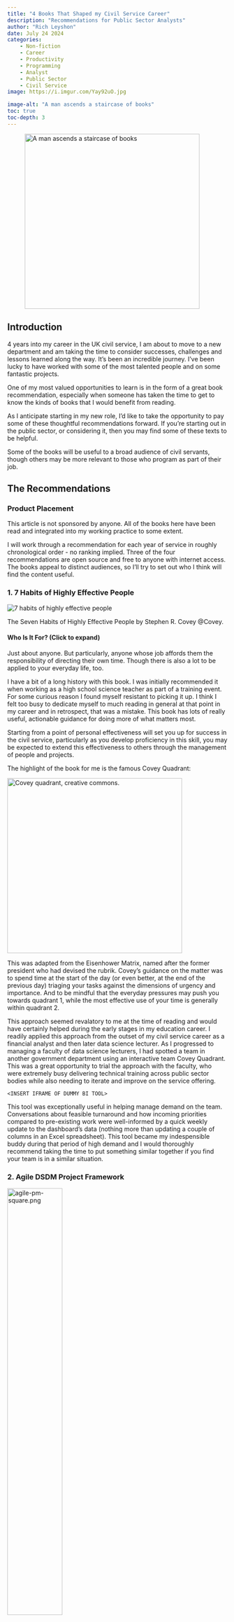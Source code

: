 ```yaml
---
title: "4 Books That Shaped my Civil Service Career"
description: "Recommendations for Public Sector Analysts"
author: "Rich Leyshon"
date: July 24 2024
categories:        
    - Non-fiction
    - Career
    - Productivity
    - Programming
    - Analyst
    - Public Sector
    - Civil Service
image: https://i.imgur.com/Yay92uO.jpg

image-alt: "A man ascends a staircase of books"
toc: true
toc-depth: 3
---
```

<figure class=center>
 <img class=shaded_box src=https://i.imgur.com/Yay92uO.jpg alt="A man ascends a staircase of books" width=400px>
</figure>

## Introduction

4 years into my career in the UK civil service, I am about to move to a new
department and am taking the time to consider successes, challenges and lessons
learned along the way. It's been an incredible journey. I've been lucky to have
worked with some of the most talented people and on some fantastic projects. 

One of my most valued opportunities to learn is in the form of a great book
recommendation, especially when someone has taken the time to get to know the
kinds of books that I would benefit from reading. 

As I anticipate starting in my new role, I'd like to take the opportunity to
pay some of these thoughtful recommendations forward. If you're starting out in
the public sector, or considering it, then you may find some of these texts to
be helpful. 

Some of the books will be useful to a broad audience of civil servants, though
others may be more relevant to those who program as part of their job.

## The Recommendations

:::{.callout-note}

### Product Placement

This article is not sponsored by anyone. All of the books here have been read
and integrated into my working practice to some extent. 

:::

I will work through a recommendation for each year of service in roughly
chronological order - no ranking implied. Three of the four recommendations are
open source and free to anyone with internet access. The books appeal to
distinct audiences, so I'll try to set out who I think will find the content
useful.

### 1. 7 Habits of Highly Effective People

<img src="https://www.franklincovey.com/wp-content/uploads/2023/11/book_7-habits_600x600.png" data-src="https://www.franklincovey.com/wp-content/uploads/2023/11/book_7-habits_600x600.png" alt="7 habits of highly effective people" class="center" data-ll-status="loaded">

The Seven Habits of Highly Effective People by Stephen R. Covey @Covey.

:::{.callout-tip collapse="true"}

#### Who Is It For? (Click to expand)

Just about anyone. But particularly, anyone whose job affords them the
responsibility of directing their own time. Though there is also a lot to be
applied to your everyday life, too.

:::

I have a bit of a long history with this book. I was initially recommended it
when working as a high school science teacher as part of a training event. For
some curious reason I found myself resistant to picking it up. I think I felt
too busy to dedicate myself to much reading in general at that point in my
career and in retrospect, that was a mistake. This book has lots of really
useful, actionable guidance for doing more of what matters most.

Starting from a point of personal effectiveness will set you up for success in
the civil service, particularly as you develop proficiency in this skill, you
may be expected to extend this effectiveness to others through the management
of people and projects. 

The highlight of the book for me is the famous Covey Quadrant:

<img alt="Covey quadrant, creative commons." src="https://upload.wikimedia.org/wikipedia/commons/thumb/3/33/7_habits_decision-making_matrix.png/596px-7_habits_decision-making_matrix.png?20181120003806" width="400" class="center">

This was adapted from the Eisenhower Matrix, named after the former president
who had devised the rubrik. Covey's guidance on the matter was to spend time
at the start of the day (or even better, at the end of the previous day)
triaging your tasks against the dimensions of urgency and importance. And to be
mindful that the everyday pressures may push you towards quadrant 1, while the
most effective use of your time is generally within quadrant 2.

This approach seemed revalatory to me at the time of reading and would have
certainly helped during the early stages in my education career. I readily
applied this approach from the outset of my civil service career as a financial
analyst and then later data science lecturer. As I progressed to managing a
faculty of data science lecturers, I had spotted a team in another government
department using an interactive team Covey Quadrant. This was a great
opportunity to trial the approach with the faculty, who were extremely busy
delivering technical training across public sector bodies while also needing to
iterate and improve on the service offering. 

`<INSERT IFRAME OF DUMMY BI TOOL>`

This tool was exceptionally useful in helping manage demand on the team.
Conversations about feasible turnaround and how incoming priorities compared to
pre-existing work were well-informed by a quick weekly update to the
dashboard's data (nothing more than updating a couple of columns in an Excel
spreadsheet). This tool became my indespensible buddy during that period of
high demand and I would thoroughly recommend taking the time to put something
similar together if you find your team is in a similar situation.

### 2. Agile DSDM Project Framework

<img src="https://products.agilebusiness.org/static/343b69ec-37c5-45da-90fc10a0ee471b55/137a12af-29e5-4ed8-b4cf7ac05b1baf06/agile-pm-square.png" alt="agile-pm-square.png" class="center" width=50%>

The Dynamic Systems Development Method @dsdm, an agile project management
framework, published by the Agile Business Consortium Ltd.

:::{.callout-tip collapse="true"}

#### Who Is It For? (Click to expand)

Anyone who needs to design, build or ship products, particularly software. So
any of the following (not an exhaustive list):

* Data Scientist
* Data Engineer
* Data Analyst
* Software Developer
* Agile Coach
* Project Manager
* Scrum Master
* Product Owner
* Development Team Lead
* Software Developer
* QA/Test Manager
* Change Manager
* IT Manager
* Program Manager
* Business Architect
* Business Analyst
* System Architect
* Technical Architect
* Solution Architect
* UX/UI Designer
* User Researcher
* Interaction Designer
* Graphic Designer
* Portfolio Manager
* Digital Marketing Specialist
* Security Architect

:::

A few years back, agile seemed to be the in-vogue project management (PM)
system, especially for digital products. Its always had its vocal critics, but
recently I sense it has now crested its wave.

In my opinion, that's a shame. The core principles of agile I consider to be
worth the effort:

* Customer-centric development
* Iterative delivery.
* Flat development structure - succeed or fail together.

A whole industry of consultation has grown around the popularity of agile DSDM.
Finding objective guidance on its implementation can be tricky to find,
particularly if you wish to compare and contrast it with other PM frameworks.

> There's no **right** way to do agile. It's whatever you can make work with
the resources at your disposal.

In some guidance, the guiding agile principles become a bit obscured by
process. An organisation's interpretation of how agile works often boils down
to a vague understanding of role definitions and sprint ceremonies. If enough
of your 'agile champions' leave, you may find yourself with all the process and
none of the benefits. I once heard that "Agile simply produces rubbish
quickly". I'd say that if an organisation is careless about its practice,
that's a definite possibility.

The reason I found Agile DSDM so influential, is that I benefitted from working
with people who really championed it. Colleagues who had grasped the pros and
cons and were keen to help the rest of the team navigate the implementation of
the agile philosophy. I had benefitted from taking this experience with me to
other organisations that had not practised agile, and enjoying the benefits and
impact these simple rules, particularly for our customers. Bringing this
experience with me to the civil service was definitely advantageous,
particularly in customer-centric delivery.

<img src="https://www.agilebusiness.org/static/f0e0abae-c39d-4e20-93b6fd6c84fab5f4/800x456_highestperformance__4a7c7e45a350/3b-projectvariables-trad.png" alt="Project demands payoff." style="display:block;margin-left:auto;margin-right:auto;width:70%;">
Image © Agile Business Consortium Limited.

I recall one of my directors stating something to the effect of,

"You can have something built quickly and with quality, but have to pay for it.
Or it can be built with quality and cheaply, but you'll have to wait for it. Or
it could be built quickly and on a shoe string budget, but it'll be rubbish."

I'd say that's a good interpretation of the agile priorities. The best agile
teams and practitioners are brutally exact with timescales. The agile process
involving phases of development punctuated by mini evaluation cycles with the
customers, prior to entering into the next development phase. This frequent
feedback to and from the customer keeps them highly engaged and giving them
greater input into the quality of the final product. When managed well, Agile
really works and your customers tell others that it works, too!

### 3. The Turing Way

<img src="https://book.the-turing-way.org/_static/logo-detail-with-text.svg" class="center" alt="Turing Way logo" width=50%>  

The Turing Way @turing-way published by the Turing Way Community and a flagship
product of the
[Alan Turing Institute](https://www.turing.ac.uk/turing-way-practitioners-hub).

:::{.callout-tip collapse="true"}

#### Who Is It For? (Click to expand)

Helpfully, the book authors have considered the learning personas of their key
audience:

* Researchers
* Project Leads
* Software Developers

Though there is a lot to be gained for anyone involved in research or analysis.

:::

### 4. ONS Duck Book

<img src="https://best-practice-and-impact.github.io/qa-of-code-guidance/_static/duck_book_logo.svg" class="center" alt="Quality Assurance of Code for Analysis and Research - logo" width=50%>  

The Duck Book @quac is the warmly regarded pseudonym for Quality Assurance of
Code for Analysis & Research (QuAC!), published by the
[UK Statistics Authority](https://dataingovernment.blog.gov.uk/2021/03/24/software-engineering-in-analysis/).

:::{.callout-tip collapse="true"}

#### Who Is It For? (Click to expand)

Anyone undertaking analysis in Government, here's a non-exhaustive list:

* Economist
* Operational Research Analyst
* Social Researcher
* Statistician
* Data Scientist
* Data Analyst
* Data Engineer
* Digital, Data and Technology Analyst
* Policy Analyst
* Evaluation Specialist
* Behavioural Scientist
* Demographer
* Geospatial Analyst
* Intelligence Analyst
* Risk Analyst
* Performance Analyst
* Financial Analyst
* Business Intelligence Analyst
* Market Analyst
* Health Analyst
* Education Analyst
* Environmental Analyst

:::

### Special Mentions

These books are also great but perhaps have a more specialist readership or I
am still in the process of reading and assimilating their concepts:

* AQUA book @aqua by Government Analysis Function & H.M. Treasury.
* Deep Work by Cal Newport @DeepWork. 
* Data Visualisation: A Handbook for Data Driven Design by Andy Kirk @kirk-viz.
* Complexity Economics and Sustainable Development: A Computational Framework
for Policy Priority Inference by Omar Guerrero and Gonzalo Castañeda @ppi.

## In Summary
